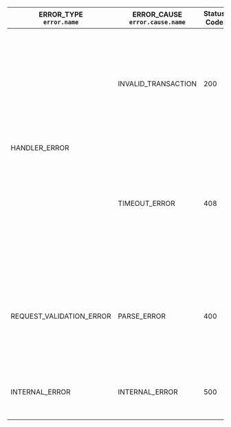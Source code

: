 <table class="custom-stripe">
  <thead>
    <tr>
      <th>
        ERROR_TYPE
        <br />
        <code>error.name</code>
      </th>
      <th>
        ERROR_CAUSE
        <br />
        <code>error.cause.name</code>
      </th>
      <th>Status Code</th>
      <th>Reason</th>
      <th>Solution</th>
    </tr>
  </thead>
  <tbody>
    <tr>
      <td rowspan="2">HANDLER_ERROR</td>
      <td>INVALID_TRANSACTION</td>
      <td>200</td>
      <td>An error happened during transaction execution</td>
      <td>
        <ul>
          <li>
            See <code>error.cause.info</code> for details, likely a field in the transaction was
            invalid
          </li>
          <li>
            If <code>error.cause.info</code> is <code>ShardCongested</code>, resubmit the identical
            transaction after a delay. (Consider adding a priority fee once
            [NEP-541](https://github.com/near/NEPs/pull/541) is released.)
          </li>
          <li>
            If <code>error.cause.info</code> is <code>ShardStuck</code>, you may also resubmit the
            identical transaction after a delay
          </li>
        </ul>
      </td>
    </tr>
    <tr>
      <td>TIMEOUT_ERROR</td>
      <td>408</td>
      <td>Transaction was routed, but has not been recorded on chain in 10 seconds.</td>
      <td>
        <ul>
          <li>
            {' '}
            Resubmit the request with the identical transaction (in NEAR Protocol unique
            transactions apply exactly once, so if the previously sent transaction gets applied,
            this request will just return the known result, otherwise, it will route the transaction
            to the chain once again)
          </li>
          <li>Check that your transaction is valid</li>
          <li>
            Check that the signer account id has enough tokens to cover the transaction fees (keep
            in mind that some tokens on each account are locked to cover the storage cost)
          </li>
        </ul>
      </td>
    </tr>
    <tr class="stripe">
      <td>REQUEST_VALIDATION_ERROR</td>
      <td>PARSE_ERROR</td>
      <td>400</td>
      <td>
        Passed arguments can't be parsed by JSON RPC server (missing arguments, wrong format, etc.)
      </td>
      <td>
        <ul>
          <li>Check the arguments passed and pass the correct ones</li>
          <li>
            Check <code>error.cause.info</code> for more details
          </li>
        </ul>
      </td>
    </tr>
    <tr>
      <td>INTERNAL_ERROR</td>
      <td>INTERNAL_ERROR</td>
      <td>500</td>
      <td>Something went wrong with the node itself or overloaded</td>
      <td>
        <ul>
          <li>Try again later</li>
          <li>Send a request to a different node</li>
          <li>
            Check <code>error.cause.info</code> for more details
          </li>
        </ul>
      </td>
    </tr>
  </tbody>
</table>
